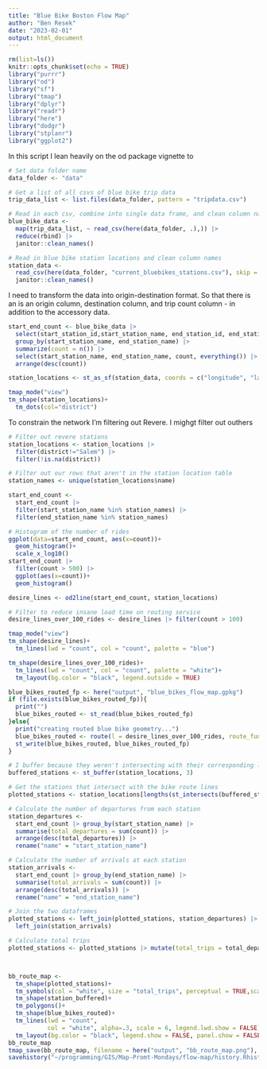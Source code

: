 ```yaml
---
title: "Blue Bike Boston Flow Map"
author: "Ben Resek"
date: "2023-02-01"
output: html_document
---
```


```r
rm(list=ls())
knitr::opts_chunk$set(echo = TRUE)
library("purrr")
library("od")
library("sf")
library("tmap")
library("dplyr")
library("readr")
library("here")
library("dodgr")
library("stplanr")
library("ggplot2")
```

In this script I lean heavily on the od package vignette to 


```r

# Set data folder name
data_folder <- "data"

# Get a list of all csvs of blue bike trip data
trip_data_list <- list.files(data_folder, pattern = "tripdata.csv")

# Read in each csv, combine into single data frame, and clean column names
blue_bike_data <-
  map(trip_data_list, ~ read_csv(here(data_folder, .),)) |>
  reduce(rbind) |>
  janitor::clean_names()

# Read in blue bike station locations and clean column names
station_data <-
  read_csv(here(data_folder, "current_bluebikes_stations.csv"), skip = 1) |>
  janitor::clean_names()
```
I need to transform the data into origin-destination format. So that there is an is an origin column, destination column, and trip count column - in addition to the accessory data. 

```r
start_end_count <- blue_bike_data |> 
  select(start_station_id,start_station_name, end_station_id, end_station_name) |> 
  group_by(start_station_name, end_station_name) |>
  summarize(count = n()) |> 
  select(start_station_name, end_station_name, count, everything()) |> 
  arrange(desc(count))
```


```r
station_locations <- st_as_sf(station_data, coords = c("longitude", "latitude"), crs=4326) |> select(name, everything())
```

```r
tmap_mode("view")
tm_shape(station_locations)+
  tm_dots(col="district")
```


To constrain the network I'm filtering out Revere. I mighgt filter out outhers
```r
# Filter out revere stations 
station_locations <- station_locations |> 
  filter(district!="Salem") |> 
  filter(!is.na(district))

# Filter out our rows that aren't in the station location table
station_names <- unique(station_locations$name)

start_end_count <- 
  start_end_count |> 
  filter(start_station_name %in% station_names) |> 
  filter(end_station_name %in% station_names)
```

```r
# Histogram of the number of rides
ggplot(data=start_end_count, aes(x=count))+
  geom_histogram()+
  scale_x_log10()
start_end_count |>
  filter(count > 500) |>
  ggplot(aes(x=count))+
  geom_histogram()
```


```r
desire_lines <- od2line(start_end_count, station_locations)

# Filter to reduce insane load time on routing service
desire_lines_over_100_rides <- desire_lines |> filter(count > 100)
```

```r
tmap_mode("view")
tm_shape(desire_lines)+
  tm_lines(lwd = "count", col = "count", palette = "blue")
```

```r
tm_shape(desire_lines_over_100_rides)+
  tm_lines(lwd = "count", col = "count", palette = "white")+
  tm_layout(bg.color = "black", legend.outside = TRUE)
```


```r

blue_bikes_routed_fp <- here("output", "blue_bikes_flow_map.gpkg")
if (file.exists(blue_bikes_routed_fp)){
  print("")
  blue_bikes_routed <- st_read(blue_bikes_routed_fp)
}else{
  print("creating routed blue bike geometry...")
  blue_bikes_routed <- route(l = desire_lines_over_100_rides, route_fun = route_osrm, osrm.profile = "bike")
  st_write(blue_bikes_routed, blue_bikes_routed_fp)
}

```

```r
# I buffer because they weren't intersecting with their corresponding location. Units are meters
buffered_stations <- st_buffer(station_locations, 3)

# Get the stations that intersect with the bike route lines
plotted_stations <- station_locations[lengths(st_intersects(buffered_stations, blue_bikes_routed) )> 0,]

# Calculate the number of departures from each station
station_departures <-
  start_end_count |> group_by(start_station_name) |>
  summarise(total_departures = sum(count)) |>
  arrange(desc(total_departures)) |>
  rename("name" = "start_station_name")

# Calculate the number of arrivals at each station
station_arrivals <-
  start_end_count |> group_by(end_station_name) |>
  summarise(total_arrivals = sum(count)) |>
  arrange(desc(total_arrivals)) |>
  rename("name" = "end_station_name")
```


```r
# Join the two dataframes
plotted_stations <- left_join(plotted_stations, station_departures) |>
  left_join(station_arrivals)

# Calculate total trips
plotted_stations <- plotted_stations |> mutate(total_trips = total_departures+total_arrivals)



bb_route_map <-
  tm_shape(plotted_stations)+
  tm_symbols(col = "white", size = "total_trips", perceptual = TRUE,scale=.5,alpha=.9,legend.size.show = FALSE, border.lwd = NA)+
  tm_shape(station_buffered)+
  tm_polygons()+
  tm_shape(blue_bikes_routed)+
  tm_lines(lwd = "count",
           col = "white", alpha=.3, scale = 6, legend.lwd.show = FALSE)+
  tm_layout(bg.color = "black", legend.show = FALSE, panel.show = FALSE)
bb_route_map
tmap_save(bb_route_map, filename = here("output", "bb_route_map.png"), dpi = 1200)
savehistory("~/programming/GIS/Map-Promt-Mondays/flow-map/history.Rhistory")
```


